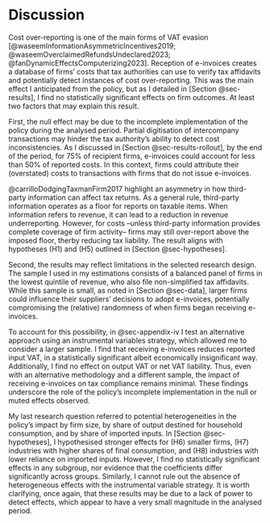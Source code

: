 # Discussion {#sec-discussion}

Cost over-reporting is one of the main forms of VAT evasion [@waseemInformationAsymmetricIncentives2019; @waseemOverclaimedRefundsUndeclared2023; @fanDynamicEffectsComputerizing2023]. Reception of e-invoices creates a database of firms' costs that tax authorities can use to verify tax affidavits and potentially detect instances of cost over-reporting. This was the main effect I anticipated from the policy, but as I detailed in [Section @sec-results], I find no statistically significant effects on firm outcomes. At least two factors that may explain this result.

First, the null effect may be due to the incomplete implementation of the policy during the analysed period. Partial digitisation of intercompany transactions may hinder the tax authority's ability to detect cost inconsistencies. As I discussed in [Section @sec-results-rollout], by the end of the period, for 75% of recipient firms, e-invoices could account for less than 50% of reported costs. In this context, firms could attribute their (overstated) costs to transactions with firms that do not issue e-invoices.

@carrilloDodgingTaxmanFirm2017 highlight an asymmetry in how third-party information can affect tax returns. As a general rule, third-party information operates as a floor for reports on taxable items. When information refers to revenue, it can lead to a reduction in revenue underreporting. However, for costs –unless third-party information provides complete coverage of firm activity– firms may still over-report above the imposed floor, therby reducing tax liability. The result aligns with hypotheses (H1) and (H5) outlined in [Section @sec-hypotheses].

Second, the results may reflect limitations in the selected research design. The sample I used in my estimations consists of a balanced panel of firms in the lowest quintile of revenue, who also file non-simplified tax affidavits. While this sample is small, as noted in [Section @sec-data], larger firms could influence their suppliers’ decisions to adopt e-invoices, potentially compromising the (relative) randomness of when firms began receiving e-invoices.

To account for this possibility, in @sec-appendix-iv I test an alternative approach using an instrumental variables strategy, which allowed me to consider a larger sample. I find that receiving e-invoices reduces reported input VAT, in a statistically significant albeit economically insignificant way. Additionally, I find no effect on output VAT or net VAT liability. Thus, even with an alternative methodology and a different sample, the impact of receiving e-invoices on tax compliance remains minimal.   These findings underscore the role of the policy’s incomplete implementation in the null or muted effects observed.

My last research question referred to potential heterogeneities in the policy's impact by firm size, by share of output destined for household consumption, and by share of imported inputs. In [Section @sec-hypotheses], I hypothesised stronger effects for (H6) smaller firms, (H7) industries with higher shares of final consumption, and (H8) industries with lower reliance on imported inputs. However, I find no statistically significant effects in any subgroup, nor evidence that the coefficients differ significantly across groups. Similarly, I cannot rule out the absence of heterogeneous effects with the instrumental variable strategy. It is worth clarifying, once again, that these results may be due to a lack of power to detect effects, which appear to have a very small magnitude in the analysed period.
